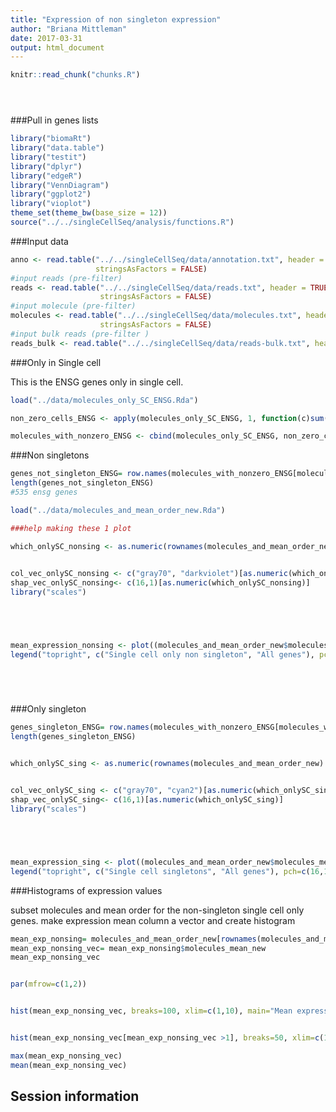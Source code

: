 ```yaml
---
title: "Expression of non singleton expression"
author: "Briana Mittleman"
date: 2017-03-31
output: html_document
---
```


<!-- The file analysis/chunks.R contains chunks that define default settings
shared across the workflowr files. -->
```r
knitr::read_chunk("chunks.R")
```

<!-- Update knitr chunk options -->
```r
```

<!-- Insert the date the file was last updated -->
```r
```

<!-- Insert the code version (Git commit SHA1) if Git repository exists and R
 package git2r is installed -->
```r
```

<!-- Add your analysis here -->


###Pull in genes lists  

```r
library("biomaRt")
library("data.table")
library("testit")
library("dplyr")
library("edgeR")
library("VennDiagram")
library("ggplot2")
library("vioplot")
theme_set(theme_bw(base_size = 12))
source("../../singleCellSeq/analysis/functions.R")
```

###Input data  
```r
anno <- read.table("../../singleCellSeq/data/annotation.txt", header = TRUE,
                   stringsAsFactors = FALSE)
#input reads (pre-filter)
reads <- read.table("../../singleCellSeq/data/reads.txt", header = TRUE,
                    stringsAsFactors = FALSE)
#input molecule (pre-filter)
molecules <- read.table("../../singleCellSeq/data/molecules.txt", header = TRUE,
                    stringsAsFactors = FALSE)
#input bulk reads (pre-filter )
reads_bulk <- read.table("../../singleCellSeq/data/reads-bulk.txt", header = TRUE, stringsAsFactors = FALSE)
```
###Only in Single cell  

This is the ENSG genes only in single cell.

```r
load("../data/molecules_only_SC_ENSG.Rda")
```

```r
non_zero_cells_ENSG <- apply(molecules_only_SC_ENSG, 1, function(c)sum(c!=0))

molecules_with_nonzero_ENSG <- cbind(molecules_only_SC_ENSG, non_zero_cells_ENSG)
```


###Non singletons 

```r


genes_not_singleton_ENSG= row.names(molecules_with_nonzero_ENSG[molecules_with_nonzero_ENSG$non_zero_cells_ENSG > 1, ])
length(genes_not_singleton_ENSG)
#535 ensg genes 


```

```r
load("../data/molecules_and_mean_order_new.Rda")

###help making these 1 plot 

which_onlySC_nonsing <- as.numeric(rownames(molecules_and_mean_order_new) %in% genes_not_singleton_ENSG) + 1

                            
col_vec_onlySC_nonsing <- c("gray70", "darkviolet")[as.numeric(which_onlySC_nonsing)]
shap_vec_onlySC_nonsing<- c(16,1)[as.numeric(which_onlySC_nonsing)]
library("scales")





mean_expression_nonsing <- plot((molecules_and_mean_order_new$molecules_mean_new) , pch=shap_vec_onlySC_nonsing, cex=2, col=col_vec_onlySC_nonsing, main = "Mean expression of molecules per gene", ylab=" Molecule count", xlab = "Genes ordered by expression")
legend("topright", c("Single cell only non singleton", "All genes"), pch=c(16,16), col=c("darkviolet", "gray70") )






```

###Only singleton  


```r


genes_singleton_ENSG= row.names(molecules_with_nonzero_ENSG[molecules_with_nonzero_ENSG$non_zero_cells_ENSG == 1, ])
length(genes_singleton_ENSG)



```


```r
which_onlySC_sing <- as.numeric(rownames(molecules_and_mean_order_new) %in% genes_singleton_ENSG) + 1

                            
col_vec_onlySC_sing <- c("gray70", "cyan2")[as.numeric(which_onlySC_sing)]
shap_vec_onlySC_sing<- c(16,1)[as.numeric(which_onlySC_sing)]
library("scales")





mean_expression_sing <- plot((molecules_and_mean_order_new$molecules_mean_new) , pch=shap_vec_onlySC_sing, cex=2, col=col_vec_onlySC_sing, main = "Mean expression of molecules per gene", ylab=" Molecule count", xlab = "Genes ordered by expression")
legend("topright", c("Single cell singletons", "All genes"), pch=c(16,16), col=c("cyan2", "gray70") )

```
###Histograms of expression values 

subset molecules and mean order for the non-singleton single cell only genes. make expression mean column a vector and create histogram 


```r
mean_exp_nonsing= molecules_and_mean_order_new[rownames(molecules_and_mean_order_new) %in% genes_not_singleton_ENSG, ]
mean_exp_nonsing_vec= mean_exp_nonsing$molecules_mean_new
mean_exp_nonsing_vec


par(mfrow=c(1,2)) 


hist(mean_exp_nonsing_vec, breaks=100, xlim=c(1,10), main="Mean expression for non singleton,\n single cell only genes", xlab="molecule count", col="violet")


hist(mean_exp_nonsing_vec[mean_exp_nonsing_vec >1], breaks=50, xlim=c(1,10), main="Mean expression for non singleton, single cell only genes\n when mean expression is greater than 1 molecule", xlab="molecule count", col="darkviolet")

max(mean_exp_nonsing_vec)
mean(mean_exp_nonsing_vec)
```


## Session information

<!-- Insert the session information into the document -->
```r
```
